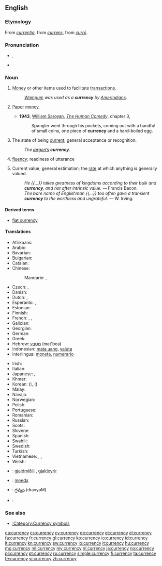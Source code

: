==English==

{{wikipedia}}

===Etymology===
From {{etyl|ML.}} ''[[currentia]]'', from {{etyl|la}} ''[[currens]]'', from ''[[curro|currō]]''.

===Pronunciation===
* {{a|US}} {{IPA|/ˈkɝ.ən.si/}}, {{X-SAMPA|/"k3`.@n.si/}}
* {{audio|en-us-currency.ogg|Audio (US)}}

===Noun===
{{en-noun|currencies|-}}

# [[money|Money]] or other items used to facilitate [[transaction]]s.
#: ''[[wampum|Wampum]] was used as a '''currency''' by [[Amerindian]]s.''
# {{context|more|_|specifically}} [[paper|Paper]] [[money]].
#* '''1943''', [[w:William Saroyan|William Saroyan]], [[w:The Human Comedy (novel)|''The Human Comedy'']], chapter 3,
#*: Spangler went through his pockets, coming out with a handful of small coins, one piece of '''currency''' and a hard-boiled egg.
# The state of being [[current]]; general acceptance or recognition.
#: ''The [[jargon|jargon’s]] '''currency'''.''
# {{obsolete}} [[fluency]]; readiness of utterance
# {{obsolete}} Current value; general estimation; the [[rate]] at which anything is generally valued.
#: ''He {{...}} takes greatness of kingdoms according to their bulk and '''currency''', and not after intrinsic value.'' &mdash; Francis Bacon.
#: ''The bare name of Englishman {{...}} too often gave a transient '''currency''' to the worthless and ungrateful.'' &mdash; W. Irving.

====Derived terms====
* [[fiat currency]]

====Translations====
{{trans-top|money or other item used to facilitate transactions}}
* Afrikaans: {{t-|af|geldeenheid}}
* Arabic: {{t-|ar|عملة|f|tr=3úmla|sc=Arab}}
* Bavarian: {{tø|bar|Zahlungsmidd}}
* Bulgarian: {{t+|bg|валута|f}}
* Catalan: {{t+|ca|moneda|f}}
* Chinese:
*: Mandarin: {{t|cmn|貨幣|sc=Hani}}, {{t|cmn|货币|tr=huòbì|sc=Hani}}
* Czech: {{t+|cs|měna|f}}, {{t+|cs|valuta|f}}
* Danish: {{t+|da|valuta}}
* Dutch: {{t+|nl|munteenheid|f}}, {{t-|nl|valuta}}
* Esperanto: {{t-|eo|mono}}, {{t-|eo|valuto}}
* Estonian: {{t-|et|valuuta}}
* Finnish: {{t+|fi|valuutta}}
* French: {{t+|fr|monnaie|f}}, {{t+|fr|devise|f}}, {{t+|fr|numéraire|m}}
* Galician: {{t|gl|moeda|f}}
* Georgian: {{t-|ka|ვალუტა|tr=valuta|sc=Geor}}
* German: {{t+|de|Währung|f}}
* Greek: {{t+|el|νόμισμα|n|tr=nómisma}}
* Hebrew: [[מטבע]] (mat'bea) {{m}}
* Indonesian: [[mata uang]], [[valuta]]
* Interlingua: [[moneta]], [[numerario]]
{{trans-mid}}
* Irish: {{t-|ga|airgeadra|m}}
* Italian: {{t+|it|valuta}}
* Japanese: {{t+|ja|通貨|tr=つうか, tsūka|sc=Jpan}}, {{t+|ja|貨幣|tr=かへい, kahei|sc=Jpan}}
* Khmer: {{t-|km|រូបិយវត្ថុ|tr=ruupəyyea voattʰo|sc=Khmr}}
* Korean: {{t+|ko|통화|tr=tonghwa|sc=Kore}} ({{t+|ko|通貨|sc=Kore}}), {{t+|ko|화폐|tr=hwapye|sc=Kore}} ({{t+|ko|貨幣|sc=Kore}})
* Malay: {{t-|ms|mata wang}}
* Navajo: {{tø|nv|béeso}}
* Norwegian: {{t-|no|valuta}}
* Polish: {{t+|pl|waluta|f}}
* Portuguese: {{t+|pt|moeda|f}}
* Romanian: {{t-|ro|valută|f}}
* Russian: {{t+|ru|валюта|f|tr=valjúta}}
* Scots: {{tø|sco|siller}}
* Slovene: {{t-|sl|valuta|f}}
* Spanish: {{t+|es|moneda|f}}
* Swahili: {{t+|sw|fulusi}}
* Swedish: {{t+|sv|valuta}}
* Turkish: {{t+|tr|para birimi}}
* Vietnamese: {{t+|vi|tiền tệ}}, {{t+|vi|ngoại tệ}} {{qualifier|foreign currency}}, {{t+|vi|ngoại hối}}
* Welsh: {{t+|cy|arian breiniol}}
{{trans-bottom}}

{{checktrans-top}}
<!--added {{ttbc}}s here.-->
* {{ttbc|is}}: [[gjaldmiðill]] {{m}}, [[gjaldeyrir]] {{m}}
{{trans-mid}}
* {{ttbc|pt}}: [[moeda]] {{f}}
* {{ttbc|te}}: [[ద్రవ్యం]] (dravyaM)
* {{ttbc|th}}: {{Thai|[[เงินตรา]]}}
{{trans-bottom}}

===See also===
* [[:Category:Currency symbols]]

[[ca:currency]]
[[cs:currency]]
[[cy:currency]]
[[de:currency]]
[[et:currency]]
[[el:currency]]
[[fa:currency]]
[[fr:currency]]
[[gl:currency]]
[[ko:currency]]
[[io:currency]]
[[id:currency]]
[[it:currency]]
[[kn:currency]]
[[sw:currency]]
[[lo:currency]]
[[lt:currency]]
[[hu:currency]]
[[mg:currency]]
[[ml:currency]]
[[my:currency]]
[[nl:currency]]
[[ja:currency]]
[[no:currency]]
[[pl:currency]]
[[pt:currency]]
[[ru:currency]]
[[simple:currency]]
[[fi:currency]]
[[ta:currency]]
[[te:currency]]
[[vi:currency]]
[[zh:currency]]